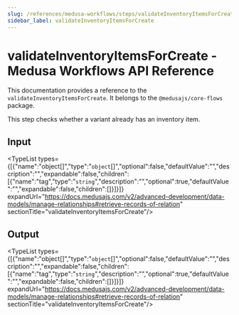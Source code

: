 ```yaml
---
slug: /references/medusa-workflows/steps/validateInventoryItemsForCreate
sidebar_label: validateInventoryItemsForCreate
---
```



# validateInventoryItemsForCreate - Medusa Workflows API Reference

This documentation provides a reference to the `validateInventoryItemsForCreate`. It belongs to the `@medusajs/core-flows` package.

This step checks whether a variant already has an inventory item.

## Input

<TypeList types={[{"name":"object[]","type":"`object`[]","optional":false,"defaultValue":"","description":"","expandable":false,"children":[{"name":"tag","type":"`string`","description":"","optional":true,"defaultValue":"","expandable":false,"children":[]}]}]} expandUrl="https://docs.medusajs.com/v2/advanced-development/data-models/manage-relationships#retrieve-records-of-relation" sectionTitle="validateInventoryItemsForCreate"/>

## Output

<TypeList types={[{"name":"object[]","type":"`object`[]","optional":false,"defaultValue":"","description":"","expandable":false,"children":[{"name":"tag","type":"`string`","description":"","optional":true,"defaultValue":"","expandable":false,"children":[]}]}]} expandUrl="https://docs.medusajs.com/v2/advanced-development/data-models/manage-relationships#retrieve-records-of-relation" sectionTitle="validateInventoryItemsForCreate"/>
